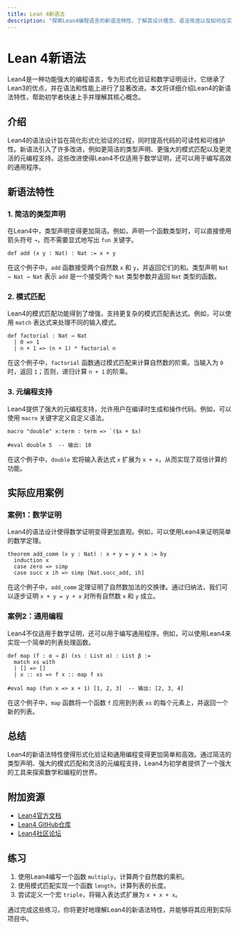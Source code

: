 ```yaml
---
title: Lean 4新语法
description: "探索Lean4编程语言的新语法特性，了解其设计理念、语法改进以及如何在实际项目中应用。"
---
```


# Lean 4新语法

Lean4是一种功能强大的编程语言，专为形式化验证和数学证明设计。它继承了Lean3的优点，并在语法和性能上进行了显著改进。本文将详细介绍Lean4的新语法特性，帮助初学者快速上手并理解其核心概念。

## 介绍

Lean4的语法设计旨在简化形式化验证的过程，同时提高代码的可读性和可维护性。新语法引入了许多改进，例如更简洁的类型声明、更强大的模式匹配以及更灵活的元编程支持。这些改进使得Lean4不仅适用于数学证明，还可以用于编写高效的通用程序。

## 新语法特性

### 1. 简洁的类型声明

在Lean4中，类型声明变得更加简洁。例如，声明一个函数类型时，可以直接使用箭头符号 `→`，而不需要显式地写出 `fun` 关键字。

```lean
def add (x y : Nat) : Nat := x + y
```

在这个例子中，`add` 函数接受两个自然数 `x` 和 `y`，并返回它们的和。类型声明 `Nat → Nat → Nat` 表示 `add` 是一个接受两个 `Nat` 类型参数并返回 `Nat` 类型的函数。

### 2. 模式匹配

Lean4的模式匹配功能得到了增强，支持更复杂的模式匹配表达式。例如，可以使用 `match` 表达式来处理不同的输入模式。

```lean
def factorial : Nat → Nat
  | 0 => 1
  | n + 1 => (n + 1) * factorial n
```

在这个例子中，`factorial` 函数通过模式匹配来计算自然数的阶乘。当输入为 `0` 时，返回 `1`；否则，递归计算 `n + 1` 的阶乘。

### 3. 元编程支持

Lean4提供了强大的元编程支持，允许用户在编译时生成和操作代码。例如，可以使用 `macro` 关键字定义自定义语法。

```lean
macro "double" x:term : term => `($x + $x)

#eval double 5  -- 输出: 10
```

在这个例子中，`double` 宏将输入表达式 `x` 扩展为 `x + x`，从而实现了双倍计算的功能。

## 实际应用案例

### 案例1：数学证明

Lean4的语法设计使得数学证明变得更加直观。例如，可以使用Lean4来证明简单的数学定理。

```lean
theorem add_comm (x y : Nat) : x + y = y + x := by
  induction x
  case zero => simp
  case succ x ih => simp [Nat.succ_add, ih]
```

在这个例子中，`add_comm` 定理证明了自然数加法的交换律。通过归纳法，我们可以逐步证明 `x + y = y + x` 对所有自然数 `x` 和 `y` 成立。

### 案例2：通用编程

Lean4不仅适用于数学证明，还可以用于编写通用程序。例如，可以使用Lean4来实现一个简单的列表处理函数。

```lean
def map (f : α → β) (xs : List α) : List β :=
  match xs with
  | [] => []
  | x :: xs => f x :: map f xs

#eval map (fun x => x + 1) [1, 2, 3]  -- 输出: [2, 3, 4]
```

在这个例子中，`map` 函数将一个函数 `f` 应用到列表 `xs` 的每个元素上，并返回一个新的列表。

## 总结

Lean4的新语法特性使得形式化验证和通用编程变得更加简单和高效。通过简洁的类型声明、强大的模式匹配和灵活的元编程支持，Lean4为初学者提供了一个强大的工具来探索数学和编程的世界。

## 附加资源

- [Lean4官方文档](https://leanprover.github.io/lean4/doc/)
- [Lean4 GitHub仓库](https://github.com/leanprover/lean4)
- [Lean4社区论坛](https://leanprover.zulipchat.com/)

## 练习

1. 使用Lean4编写一个函数 `multiply`，计算两个自然数的乘积。
2. 使用模式匹配实现一个函数 `length`，计算列表的长度。
3. 尝试定义一个宏 `triple`，将输入表达式扩展为 `x + x + x`。

通过完成这些练习，你将更好地理解Lean4的新语法特性，并能够将其应用到实际项目中。